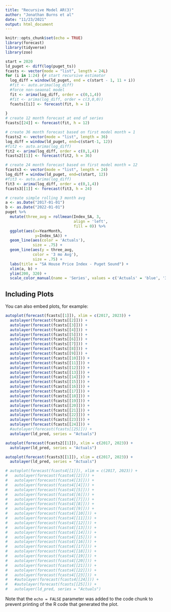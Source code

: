 ```yaml
---
title: "Recursive Model AR(3)"
author: "Jonathan Burns et al"
date: "11/23/2021"
output: html_document
---
```


```r
knitr::opts_chunk$set(echo = TRUE)
library(forecast)
library(tidyverse)
library(zoo)
```


```r
start = 2020
ld_puget <- diff(log(puget_ts))
fcasts <- vector(mode = "list", length = 24L)
for (i in 1:24) {# start recursive estimator
  log_diff = window(ld_puget, end = c(start - 1, 11 + i))
  #fit <- auto.arima(log_diff)
  #force non-seaonal model
  fit <- arima(log_diff, order = c(0,1,4))
  #fit <- arima(log_diff, order = c(3,0,0))
  fcasts[[i]] <- forecast(fit, h = 1)
  
}
# create 12 month forecast at end of series
fcasts[[24]] <- forecast(fit, h = 12)

# create 36 month forecast based on first model month = 1
fcasts2 <- vector(mode = "list", length = 36)
log_diff = window(ld_puget, end=c(start-1, 12))
#fit2 <- auto.arima(log_diff)
fit2 <- arima(log_diff, order = c(0,1,4))
fcasts2[[1]] <- forecast(fit2, h = 36)

# create 24 month forecast based on first model month = 12
fcasts3 <- vector(mode = "list", length = 24)
log_diff = window(ld_puget, end=c(start, 12))
#fit3 <- auto.arima(log_diff)
fit3 <- arima(log_diff, order = c(0,1,4))
fcasts3[[1]] <- forecast(fit3, h = 24)

# create simple rolling 3 month avg
a <- as.Date("2017-01-01")
b <- as.Date("2022-01-01")
puget %>%
  mutate(three_avg = rollmean(Index_SA, 3,
                              align = 'left',
                              fill = 0)) %>%
  ggplot(aes(x=YearMonth,
             y=Index_SA)) +
  geom_line(aes(color = 'Actuals'),
            size = .75) +
  geom_line(aes(y = three_avg,
            color = '3 mo Avg'),
            size = .75) +
  labs(title = "SA House Price Index - Puget Sound") +
  xlim(a, b) +
  ylim(200, 320) +
  scale_color_manual(name = 'Series', values = c('Actuals' = 'blue', '3 mo Avg' = 'red'))

```

## Including Plots

You can also embed plots, for example:

```r
autoplot(forecast(fcasts[[1]]), xlim = c(2017, 2023)) +
  autolayer(forecast(fcasts[[2]])) +
  autolayer(forecast(fcasts[[3]])) +
  autolayer(forecast(fcasts[[4]])) +
  autolayer(forecast(fcasts[[5]])) +
  autolayer(forecast(fcasts[[6]])) +
  autolayer(forecast(fcasts[[7]])) +
  autolayer(forecast(fcasts[[8]])) +
  autolayer(forecast(fcasts[[9]])) +
  autolayer(forecast(fcasts[[10]])) +
  autolayer(forecast(fcasts[[11]])) +
  autolayer(forecast(fcasts[[12]])) +
  autolayer(forecast(fcasts[[13]])) +
  autolayer(forecast(fcasts[[14]])) +
  autolayer(forecast(fcasts[[15]])) +
  autolayer(forecast(fcasts[[16]])) +
  autolayer(forecast(fcasts[[17]])) +
  autolayer(forecast(fcasts[[18]])) +
  autolayer(forecast(fcasts[[19]])) +
  autolayer(forecast(fcasts[[20]])) +
  autolayer(forecast(fcasts[[21]])) +
  autolayer(forecast(fcasts[[22]])) +
  autolayer(forecast(fcasts[[23]])) +
  autolayer(forecast(fcasts[[24]])) +
  #autolayer(forecast(fcasts[[25]])) +
  autolayer(ld_pred, series = "Actuals")

autoplot(forecast(fcasts2[[1]]), xlim = c(2017, 2023)) +
  autolayer(ld_pred, series = "Actuals")

autoplot(forecast(fcasts3[[1]]), xlim = c(2017, 2023)) +
  autolayer(ld_pred, series = "Actuals")

# autoplot(forecast(fcasts4[[1]]), xlim = c(2017, 2023)) +
#   autolayer(forecast(fcasts4[[2]])) +
#   autolayer(forecast(fcasts4[[3]])) +
#   autolayer(forecast(fcasts4[[4]])) +
#   autolayer(forecast(fcasts4[[5]])) +
#   autolayer(forecast(fcasts4[[6]])) +
#   autolayer(forecast(fcasts4[[7]])) +
#   autolayer(forecast(fcasts4[[8]])) +
#   autolayer(forecast(fcasts4[[9]])) +
#   autolayer(forecast(fcasts4[[10]])) +
#   autolayer(forecast(fcasts4[[11]])) +
#   autolayer(forecast(fcasts4[[12]])) +
#   autolayer(forecast(fcasts4[[13]])) +
#   autolayer(forecast(fcasts4[[14]])) +
#   autolayer(forecast(fcasts4[[15]])) +
#   autolayer(forecast(fcasts4[[16]])) +
#   autolayer(forecast(fcasts4[[17]])) +
#   autolayer(forecast(fcasts4[[18]])) +
#   autolayer(forecast(fcasts4[[19]])) +
#   autolayer(forecast(fcasts4[[20]])) +
#   autolayer(forecast(fcasts4[[21]])) +
#   autolayer(forecast(fcasts4[[22]])) +
#   autolayer(forecast(fcasts4[[23]])) +
#   #autolayer(forecast(fcasts4[[24]])) +
#   #autolayer(forecast(fcasts[[25]])) +
#   autolayer(ld_pred, series = "Actuals")
```

Note that the `echo = FALSE` parameter was added to the code chunk to prevent printing of the R code that generated the plot.
